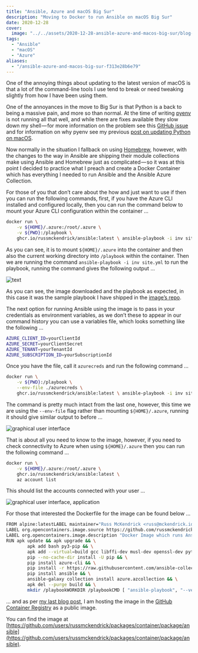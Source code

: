 ```yaml
---
title: "Ansible, Azure and macOS Big Sur"
description: "Moving to Docker to run Ansible on macOS Big Sur"
date: 2020-12-28
cover:
  image: "../../assets/2020-12-28-ansible-azure-and-macos-big-sur/blog-cover-2020-12-28-ansible-azure-and-macos-big-sur.png"
tags:
  - "Ansible"
  - "macOS"
  - "Azure"
aliases:
  - "/ansible-azure-and-macos-big-sur-f313e28b6e79"
---
```


One of the annoying things about updating to the latest version of macOS is that a lot of the command-line tools I use tend to break or need tweaking slightly from how I have been using them.

One of the annoyances in the move to Big Sur is that Python is a back to being a massive pain, and more so than normal. At the time of writing [pyenv](https://github.com/pyenv/pyenv) is not running all that well, and while there are fixes available they slow down my shell — for more information on the problem see this [GitHub issue](https://github.com/pyenv/pyenv/issues/1643) and for information on why pyenv see my previous [post on updating Python on macOS](https://www.mediaglasses.blog/2019/12/29/upgrade-python-on-macos/).

Now normally in the situation I fallback on using [Homebrew](https://www.brew.sh/), however, with the changes to the way in Ansible are shipping their module collections make using Ansible and Homebrew just as complicated — so it was at this point I decided to practice what I preach and create a Docker Container which has everything I needed to run Ansible and the Ansible Azure Collection.

For those of you that don’t care about the how and just want to use if then you can run the following commands, first, if you have the Azure CLI installed and configured locally, then you can run the command below to mount your Azure CLI configuration within the container …

```bash frame="terminal" title="Docker"
docker run \
	-v ${HOME}/.azure:/root/.azure \
	-v ${PWD}:/playbook \
	ghcr.io/russmckendrick/ansible:latest \	ansible-playbook -i inv site.yml
```


As you can see, it is to mount `${HOME}/.azure` into the container and then also the current working directory into `/playbook` within the container. Then we are running the command `ansible-playbook -i inv site.yml` to run the playbook, running the command gives the following output …

<Img src="/assets/2020-12-28-ansible-azure-and-macos-big-sur/images/2020-12-28_ansible-azure-and-macos-big-sur-01.png" alt="text" />

As you can see, the image downloaded and the playbook as expected, in this case it was the sample playbook I have shipped in the [image’s repo](https://github.com/russmckendrick/docker-ansible-azure).

The next option for running Ansible using the image is to pass in your credentials as environment variables, as we don’t these to appear in our command history you can use a variables file, which looks something like the following …

```bash frame="terminal" title="Set some secrets"
AZURE_CLIENT_ID=yourClientId
AZURE_SECRET=yourClientSecret
AZURE_TENANT=yourTenantId
AZURE_SUBSCRIPTION_ID=yourSubscriptionId
```


Once you have the file, call it `azurecreds` and run the following command …

```bash frame="terminal" title="Docker"
docker run \
	-v ${PWD}:/playbook \
	--env-file ./azurecreds \
	ghcr.io/russmckendrick/ansible:latest \	ansible-playbook -i inv site.yml
```


The command is pretty much intact from the last one, however, this time we are using the `--env-file` flag rather than mounting `${HOME}/.azure`, running it should give similar output to before …

<Img src="/assets/2020-12-28-ansible-azure-and-macos-big-sur/images/2020-12-28_ansible-azure-and-macos-big-sur-02.png" alt="graphical user interface" />

That is about all you need to know to the image, however, if you need to check connectivity to Azure when using `${HOME}/.azure` then you can run the following command …

```bash frame="terminal" title="Docker"
docker run \
	-v ${HOME}/.azure:/root/.azure \
	ghcr.io/russmckendrick/ansible:latest \
	az account list
```


This should list the accounts connected with your user …

<Img src="/assets/2020-12-28-ansible-azure-and-macos-big-sur/images/2020-12-28_ansible-azure-and-macos-big-sur-03.png" alt="graphical user interface, application" />

For those that interested the Dockerfile for the image can be found below …

```bash frame="terminal" title="Dockerfile"
FROM alpine:latestLABEL maintainer="Russ McKendrick <russ@mckendrick.io>"
LABEL org.opencontainers.image.source https://github.com/russmckendrick/docker-ansible-azure/
LABEL org.opencontainers.image.description "Docker Image which runs Ansible, the Azure Collection and the Azure CLI, see the repo for more information"
RUN apk update && apk upgrade && \
        apk add bash py3-pip && \
        apk add --virtual=build gcc libffi-dev musl-dev openssl-dev python3-dev make && \
        pip --no-cache-dir install -U pip && \
        pip install azure-cli && \
        pip install -r https://raw.githubusercontent.com/ansible-collections/azure/dev/requirements-azure.txt && \
        pip install ansible && \
        ansible-galaxy collection install azure.azcollection && \
        apk del --purge build && \
        mkdir /playbookWORKDIR /playbookCMD [ "ansible-playbook", "--version" ]
```


… and as per [my last blog post](https://www.mediaglasses.blog/2020/09/27/migrating-my-docker-images-to-the-github-container-registry/), I am hosting the image in the [GitHub Container Registry](https://docs.github.com/en/free-pro-team@latest/packages/guides/about-github-container-registry) as a public image.

You can find the image at [https://github.com/users/russmckendrick/packages/container/package/ansible](https://github.com/users/russmckendrick/packages/container/package/ansible).
